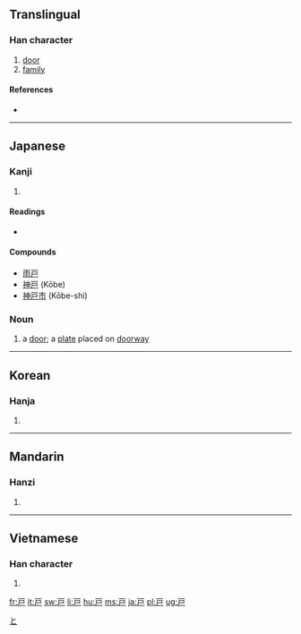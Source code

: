 {{also|戶|户}}
==Translingual==
{{ja-forms|戸|[[户]]|[[戶]]}}

===Han character===
{{Han char|rn=63|rad=戶|as=00|sn=4|four=|canj=一尸 (MS), X一尸 (XMS)|ids=⿱[[一]][[尸]]}}

# [[door]]
# [[family]]

====References====
* {{Han ref|kx=0414.321|hdz=32257.010|uh=6238|ud=25144}}

----

==Japanese==

===Kanji===
{{ja-kanji|grade=2|rs=戶00}}

# {{defn|Japanese}}

====Readings====
* {{ja-readings|on=[[こ]] (ko)|kun=[[と]] (to), [[へ]] (he)}}

====Compounds====
* [[雨戸]]
* [[神戸]] (Kōbe)
* [[Kobe|神戸市]] (Kōbe-shi)

===Noun===
{{ja-noun|k|hira=と|rom=to}}

# a [[door]]; a [[plate]] placed on [[doorway]]

[[Category:1000 Japanese basic words|と]]

----

==Korean==

===Hanja===
{{ko-hanja|hangeul=호|eumhun=지계|rv=ho|mr=ho|y=ho}}

# {{defn|Korean|sort=戶00}}

----

==Mandarin==

===Hanzi===
{{cmn-hanzi|pin=[[hù]] ([[hu4]])|wg=hu<sup>4</sup>}}

# {{defn|Mandarin|sort=戶00}}

----

==Vietnamese==

===Han character===
{{vi-hantu|[[hộ]]|rs=戶00}}

# {{defn|Vietnamese|sort=戶00}}

[[fr:戸]]
[[it:戸]]
[[sw:戸]]
[[li:戸]]
[[hu:戸]]
[[ms:戸]]
[[ja:戸]]
[[pl:戸]]
[[ug:戸]]